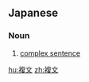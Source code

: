 ==Japanese==
{{ja-kanjitab|ふく|ぶん|yomi=on}}

===Noun===
{{ja-noun|ふくぶん}}

# [[complex sentence]] {{gloss|sentence containing one independent clause and no dependent clause}}

[[hu:複文]]
[[zh:複文]]